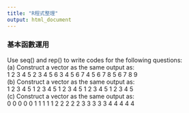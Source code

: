 ```yaml
---
title: "R程式整理"
output: html_document
---
```

### 基本函數運用
Use seq() and rep() to write codes for the following questions:  
(a) Construct a vector as the same output as:  
1 2 3 4 5 2 3 4 5 6 3 4 5 6 7 4 5 6 7 8 5 6 7 8 9  
(b) Construct a vector as the same output as:  
1 2 3 4 5 1 2 3 4 5 1 2 3 4 5 1 2 3 4 5 1 2 3 4 5  
(c) Construct a vector as the same output as:  
0 0 0 0 0 1 1 1 1 1 2 2 2 2 2 3 3 3 3 3 4 4 4 4 4  